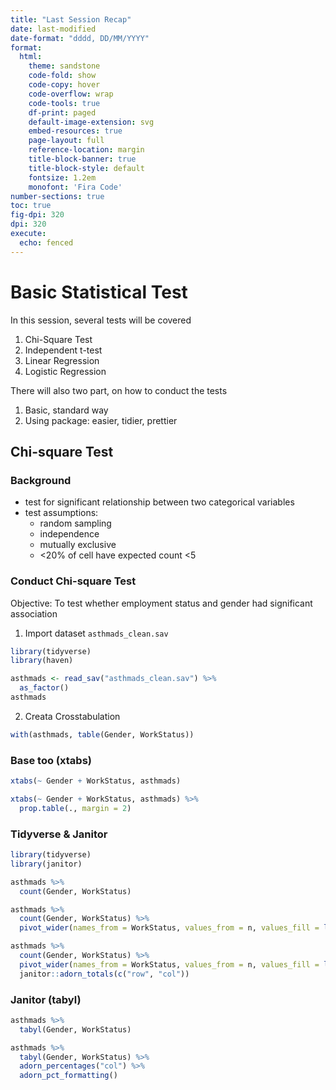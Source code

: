 ```yaml
---
title: "Last Session Recap"
date: last-modified
date-format: "dddd, DD/MM/YYYY"
format: 
  html:
    theme: sandstone
    code-fold: show
    code-copy: hover
    code-overflow: wrap
    code-tools: true
    df-print: paged
    default-image-extension: svg
    embed-resources: true
    page-layout: full
    reference-location: margin
    title-block-banner: true
    title-block-style: default
    fontsize: 1.2em
    monofont: 'Fira Code'
number-sections: true
toc: true
fig-dpi: 320
dpi: 320
execute: 
  echo: fenced
---
```


# Basic Statistical Test

In this session, several tests will be covered

1. Chi-Square Test
2. Independent t-test
3. Linear Regression
4. Logistic Regression

There will also two part, on how to conduct the tests

1. Basic, standard way
2. Using package: easier, tidier, prettier

## Chi-square Test

### Background

- test for significant relationship between two categorical variables
- test assumptions: 
  - random sampling
  - independence
  - mutually exclusive
  - <20% of cell have expected count <5
  
### Conduct Chi-square Test

Objective: To test whether employment status and gender had significant association

1. Import dataset `asthmads_clean.sav`

```r
library(tidyverse)
library(haven)

asthmads <- read_sav("asthmads_clean.sav") %>% 
  as_factor()
asthmads

```

2. Creata Crosstabulation

```r
with(asthmads, table(Gender, WorkStatus))
```

:::{.panel-tabset}

### Base too (xtabs)

```r
xtabs(~ Gender + WorkStatus, asthmads)

xtabs(~ Gender + WorkStatus, asthmads) %>% 
  prop.table(., margin = 2)
```

### Tidyverse & Janitor


```r
library(tidyverse)
library(janitor)

asthmads %>%
  count(Gender, WorkStatus)

asthmads %>%
  count(Gender, WorkStatus) %>%
  pivot_wider(names_from = WorkStatus, values_from = n, values_fill = list(n = 0))

asthmads %>%
  count(Gender, WorkStatus) %>%
  pivot_wider(names_from = WorkStatus, values_from = n, values_fill = list(n = 0)) %>%
  janitor::adorn_totals(c("row", "col"))
```


### Janitor (tabyl)

```r
asthmads %>%
  tabyl(Gender, WorkStatus)

asthmads %>%
  tabyl(Gender, WorkStatus) %>%
  adorn_percentages("col") %>%
  adorn_pct_formatting()
```




:::
